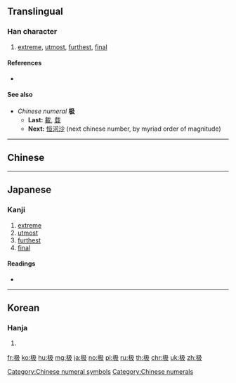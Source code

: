{{also|[[極]]''' (distinct characters in traditional Chinese; merged into 极 in simplified Chinese)'''}}
==Translingual==
{{stroke order|strokes=7}}

===Han character===
{{Han char|rn=75|rad=木|as=03|sn=7|four=47947|canj=DNHE|ids=⿰木及}}

# [[extreme]], [[utmost]], [[furthest]], [[final]]

====References====
* {{Han ref|kx=0514.170|dkj=14519|hdz=21161.090|uh=6781|ud=26497|bh=CCE5|bd=52453}}

====See also====
* ''Chinese numeral'' '''极'''
** '''Last:''' [[載]], [[载]]
** '''Next:''' [[恒河沙]] (next chinese number, by myriad order of magnitude)

[[Category:Chinese numeral symbols]]
[[Category:Chinese numerals]]

----

==Chinese==
{{zh-see|極}}

----

==Japanese==

===Kanji===
{{ja-kanji|grade=|rs=木03}}

# [[extreme]]
# [[utmost]]
# [[furthest]]
# [[final]]

====Readings====
* {{ja-readings|on=[[きょう]] (kyō), [[ごう]] (gō)|kun=[[にぐら]] (nigura)}}

----

==Korean==

===Hanja===
{{ko-hanja|hangeul=극|eumhun=|rv=geuk|mr=kŭk|y=kuk}}

# {{defn|lang=ko|sort=木03}}

[[fr:极]]
[[ko:极]]
[[hu:极]]
[[mg:极]]
[[ja:极]]
[[no:极]]
[[pl:极]]
[[ru:极]]
[[th:极]]
[[chr:极]]
[[uk:极]]
[[zh:极]]
